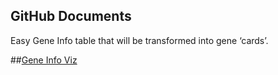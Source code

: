 ## GitHub Documents

Easy Gene Info table that will be transformed into gene 'cards'.

##[Gene Info Viz](https://g109.shinyapps.io/geneinfoapp/)


